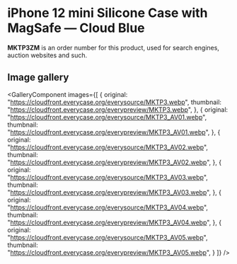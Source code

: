 
# iPhone 12 mini Silicone Case with MagSafe — Cloud Blue

<Callout type='info' emoji='👉🏻'>**MKTP3ZM** is an order number for this product, used for search engines, auction websites and such.</Callout>

## Image gallery

<GalleryComponent
    images={[
      {
        original: "https://cloudfront.everycase.org/everysource/MKTP3.webp",
        thumbnail: "https://cloudfront.everycase.org/everypreview/MKTP3.webp",
      },
      {
        original: "https://cloudfront.everycase.org/everysource/MKTP3_AV01.webp",
        thumbnail: "https://cloudfront.everycase.org/everypreview/MKTP3_AV01.webp",
      },
      {
        original: "https://cloudfront.everycase.org/everysource/MKTP3_AV02.webp",
        thumbnail: "https://cloudfront.everycase.org/everypreview/MKTP3_AV02.webp",
      },
      {
        original: "https://cloudfront.everycase.org/everysource/MKTP3_AV03.webp",
        thumbnail: "https://cloudfront.everycase.org/everypreview/MKTP3_AV03.webp",
      },
      {
        original: "https://cloudfront.everycase.org/everysource/MKTP3_AV04.webp",
        thumbnail: "https://cloudfront.everycase.org/everypreview/MKTP3_AV04.webp",
      },
      {
        original: "https://cloudfront.everycase.org/everysource/MKTP3_AV05.webp",
        thumbnail: "https://cloudfront.everycase.org/everypreview/MKTP3_AV05.webp",
      }
    ]}
  />
